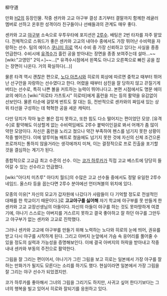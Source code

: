 柳守道

만화 [[H2]]의 등장인물. 작중 센카와 고교 야구부 결성 초기부터 결말까지 함께한 레귤러 멤버로 선하고 온후한 성격이라 친구들이나 선배들과의 관계도 매우 좋다.

센카와 고교 [[야구]]부 소속으로 우투우타에 포지션은 [[2루수]]. 배팅은 2번 타자를 자주 맡았다. 전체적으로 스쿼드가 좋은 센카와 고교의 내야수 중에서도 가장 뛰어난 수비력을 자랑하는 선수. 팀의 에이스 [[쿠니미 히로]] 역시 수비 중 가장 신뢰하고 있다는 사실을 종종 언급한다. 수비시에 [[유격수]]가 흘린 공을 받아내는 장면을 종종 보여주는데 설마...~~[wiki:"고영민" 2익ㅅ]~~...[* 유격수시점에서 왼쪽도 아니고 오른쪽으로 빠진 공을 잡는 장면이 나온다. 거의 확실하다(...)]

물론 타격 역시 괜찮은 편으로, [[노다 아츠시]]와 히로의 회상에 따르면 중학교 때부터 뛰어난 선구안을 자랑하는 선수였다고 한다. 어렸을 때부터 삼진을 잘 당하지 않고 끈질기게 버티는 선수로, 특히 나쁜 볼을 커트하는 능력이 뛰어나다고. 본편 시점에서도 명문 에이쿄의 에이스 [wiki:"히로타 가츠토시" 히로따]에게 홈런을 치는 등의 활약을 유감없이 선보인다. 물론 타순에 걸맞게 번트도 잘 대는 등, 전반적으로 센카와의 짜임새 있는 상위 타선을 구성하는 데 혁혁한 공을 세운 캐릭터.

다만 덩치가 작아 높은 볼은 잡지 못하고, 또한 힘도 다소 떨어지는 편이었던 모양. [유격수]로 활약해도 이상할게 없는 수비력임에도 2루수 붙박이인걸로 봐서 어깨가 좀 많이 약한 모양이다. 자신은 홈런을 노리고 쳤으나 약간 부족하여 펜스를 넘기지 못한 상황이 작중 벌어진다. 이에 알루미늄 배트로 쳤음에도 넘기지 못한 것에 자신의 신체 조건으론 프로까지는 통하지 않을거라는 생각에까지 미쳐, 이는 결정적으로 프로 진출을 포기할 것을 결심하는 계기가 된다.

종합적으로 고교급 최고 수준의 선수. 이는 [[코가 하루카]]가 직접 고교 베스트에 당당히 들어갈 수 있는 선수라고 언급했다.

[wiki:"아다치 미츠루" 아다치 월드]의 수많은 고교 선수들 중에서도 정말 유일한 2루수 네임드. 올스타 등을 꼽는다면 2루수 분야에선 언터쳐블의 위치에 있다.

모종의 이유[* 자신의 모교가 갑자원에 나갔다가 사람들이 다 기억할 정도로 전설적인 대패를 한 학교이기 때문이다.]로 '''고교야구를 싫어해''' 자기 학교에 야구부를 못 만들게 한 센카와 고교 교장선생님의 아들이다. 자신의 아들이 야구를 하는 것도 못마땅하게 여겼기에, 야나기 스스로는 아버지를 거스르지 못하고 결국 좋아하고 잘 하던 야구를 그만두고 야구부가 없는 센카와 고교로 진학했다. 

그러나 센카와 고교에 야구부를 만들기 위해 노력하는 노다와 히로의 눈에 띄어, 권유를 받고 다시 야구를 시작하게 된다. 그리고 아버지 눈앞에서 가슴 속 응어리를 풀어줄 수 있을 정도의 실력과 가능성을 증명해보인다. 이에 결국 아버지의 허락을 받아내고 작중 내내 센카와 부동의 주전으로 활약한다.

그림을 잘 그리는 편이어서, 야나기가 그린 그림을 보고 히로는 일본에서 가장 야구를 잘하는 만화가가 될지도 모른다는 소리를 하기도 했다. 현실이라면 일본에서 가장 그림을 잘 그리는 야구 선수가 되었겠지만.

코가 하루카를 좋아해서 그녀의 그림을 그리기도 하지만, 사귀고 싶어 한다기보다는 그녀의 행복을 빌고 있어서 히로와 잘되기를 응원하고 있다.
